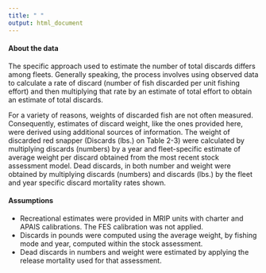 ```yaml
---
title: " "
output: html_document
---
```


#### About the data


The specific approach used to estimate the number of total discards differs among fleets.  Generally speaking, the process involves using observed data to calculate a rate of discard (number of fish discarded per unit fishing effort) and then multiplying that rate by an estimate of total effort to obtain an estimate of total discards.

For a variety of reasons, weights of discarded fish are not often measured.  Consequently, estimates of discard weight, like the ones provided here, were derived using additional sources of information.  The weight of discarded red snapper (Discards (lbs.) on Table 2-3) were calculated by multiplying discards (numbers) by a year and fleet-specific estimate of average weight per discard obtained from the most recent stock assessment model.  Dead discards, in both number and weight were obtained by multiplying discards (numbers) and discards (lbs.) by the fleet and year specific discard mortality rates shown.  

#### Assumptions
* Recreational estimates were provided in MRIP units with charter and APAIS calibrations. The FES calibration was not applied. 
* Discards in pounds were computed using the average weight, by fishing mode and year, computed within the stock assessment.
* Dead discards in numbers and weight were estimated by applying the release mortality used for that assessment. 

